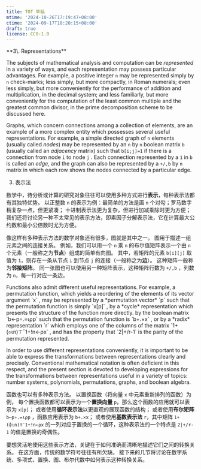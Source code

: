 ```yaml
---
title: TOT 草稿
mtime: '2024-10-26T17:19:47+08:00'
ctime: '2024-09-17T18:20:15+08:00'
draft: true
license: CC0-1.0
---
```



<OriginalText>
  **3\. Representations**

  The subjects of mathematical analysis and computation can be *represented* in a variety of ways, and each representation may possess particular advantages. For example, a positive integer `n` may be represented simply by `n` check-marks; less simply, but more compactly, in Roman numerals; even less simply, but more conveniently for the performance of addition and multiplication, in the decimal system; and less familiarly, but more conveniently for the computation of the least common multiple and the greatest common divisor, in the prime decomposition scheme to be discussed here.

  Graphs, which concern connections among a collection of elements, are an example of a more complex entity which possesses several useful representations. For example, a simple directed graph of `n` elements (usually called *nodes*) may be represented by an `n` by `n` boolean matrix `b` (usually called an *adjacency* matrix) such that `b[i;j]=1` if there is a connection from node `i` to node `j` . Each connection represented by a `1` in `b` is called an *edge*, and the graph can also be represented by a `+/,b` by `n` matrix in which each row shows the nodes connected by a particular edge.
</OriginalText>

3. 表示法

数学中，待分析或计算的研究对象往往可以使用多种方式进行**表示**，每种表示法都有其独特优势。
以正整数 `n` 的表示为例：最简单的方法是画 `n` 个对勾；罗马数字稍复杂一点，但更紧凑；
十进制表示法更为复杂，但进行加减乘除时更为方便；
我们还将讨论另一种不太常见的表示方法，即素因子分解表示法，它在计算最大公约数和最小公倍数时尤为方便。

像这样有多种表示方法的数学对象还有很多，图就是其中之一。
图用于描述一组元素之间的连接关系。
例如，我们可以用一个 `n` 乘 `n` 的布尔值矩阵表示一个由 `n` 个元素（一般称之为**节点**）组成的简单有向图。
其中，若矩阵的元素 `b[i][j]` 取值为 `1`，则存在一条从节点 `i` 到节点 `j` 的连接（一般称之为**边**）。
这种矩阵一般称为**邻接矩阵**。
同一张图也可以使用另一种矩阵表示，这种矩阵行数为 `+/,b` ，列数为 `n`，每一行对应一条边。

<OriginalText>
  Functions also admit different useful representations. For example, a permutation function, which yields a reordering of the elements of its vector argument `x` , may be represented by a *permutation vector* `p` such that the permutation function is simply `x[p]` , by a *cycle* representation which presents the structure of the function more directly. by the boolean matrix `b←p∘.=⍳⍴p` such that the permutation function is `b+.×x` , or by a *radix* representation `r` which employs one of the columns of the matrix `1+(⌽⍳n)⊤¯1+!n←⍴x` , and has the property that `2|+/r-1` is the parity of the permutation represented.

  In order to use different representations conveniently, it is important to be able to express the transformations between representations clearly and precisely. Conventional mathematical notation is often deficient in this respect, and the present section is devoted to developing expressions for the transformations between representations useful in a variety of topics: number systems, polynomials, permutations, graphs, and boolean algebra.
</OriginalText>

函数也可以有多种表示方法。
以置换函数（将向量 `x` 中元素重新排列的函数）为例，
每个置换函数都可以表示为一个**置换向量** `p`，那么这个函数的应用就可以表示为 `x[p]`；
或者使用**循环表示法**以更直观的展现函数的结构；
或者使用**布尔矩阵** `b←p∘.=⍳⍴p` ，函数应用表示为 `b+.×x`；
或者使用**基数表示法** `r`，其中矩阵 `1+(⌽⍳n)⊤¯1+!n←⍴x` 的一列对应于置换的一个循环，这种表示法的一个特点是 `2|+/r-1` 的值是置换的奇偶性。

要想灵活地使用这些表示方法，关键在于如何准确而清晰地描述它们之间的转换关系。
在这方面，传统的数学符号往往有所欠缺。
接下来的几节将讨论在数字系统、多项式、置换、图、布尔代数中如何表示这种转换关系。
